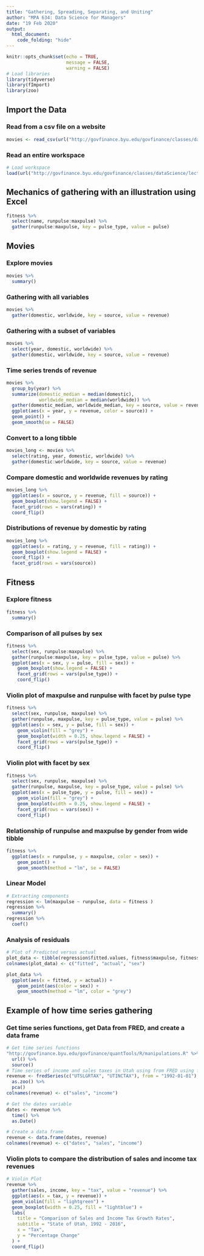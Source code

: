 ```yaml
---
title: "Gathering, Spreading, Separating, and Uniting"
author: "MPA 634: Data Science for Managers"
date: "19 Feb 2020"
output:
  html_document:
    code_folding: "hide"
---
```


```r
knitr::opts_chunk$set(echo = TRUE,
                      message = FALSE,
                      warning = FALSE)
# Load libraries
library(tidyverse)
library(fImport)
library(zoo)
```

## Import the Data 

### Read from a csv file on a website

```r
movies <- read_csv(url("http://govfinance.byu.edu/govfinance/classes/dataScience/lectures/illustrations/movies.csv"))
```

### Read an entire workspace

```r
# Load workspace
load(url("http://govfinance.byu.edu/govfinance/classes/dataScience/lectures/illustrations/movies_fitness.RData"))
```  

## Mechanics of gathering with an illustration using Excel

```r
fitness %>% 
  select(name, runpulse:maxpulse) %>% 
  gather(runpulse:maxpulse, key = pulse_type, value = pulse)
```

## Movies

### Explore movies

```r
movies %>%
  summary()
```

### Gathering with all variables

```r
movies %>% 
  gather(domestic, worldwide, key = source, value = revenue)
```

### Gathering with a subset of variables

```r
movies %>% 
  select(year, domestic, worldwide) %>% 
  gather(domestic, worldwide, key = source, value = revenue)
```

### Time series trends of revenue

```r
movies %>%
  group_by(year) %>% 
  summarize(domestic_median = median(domestic),
            worldwide_median = median(worldwide)) %>% 
  gather(domestic_median, worldwide_median, key = source, value = revenue) %>% 
  ggplot(aes(x = year, y = revenue, color = source)) +
  geom_point() +
  geom_smooth(se = FALSE)
```

### Convert to a long tibble

```r
movies_long <- movies %>%
  select(rating, year, domestic, worldwide) %>% 
  gather(domestic:worldwide, key = source, value = revenue)
```

### Compare domestic and worldwide revenues by rating
```r
movies_long %>%
  ggplot(aes(x = source, y = revenue, fill = source)) +
  geom_boxplot(show.legend = FALSE) + 
  facet_grid(rows = vars(rating)) +
  coord_flip()
```

### Distributions of revenue by domestic by rating

```r
movies_long %>% 
  ggplot(aes(x = rating, y = revenue, fill = rating)) +
  geom_boxplot(show.legend = FALSE) + 
  coord_flip() + 
  facet_grid(rows = vars(source))
```

## Fitness
### Explore fitness

```r
fitness %>%
  summary()
```

### Comparison of all pulses by sex

```r
fitness %>% 
  select(sex, runpulse:maxpulse) %>% 
  gather(runpulse:maxpulse, key = pulse_type, value = pulse) %>% 
  ggplot(aes(x = sex, y = pulse, fill = sex)) +
    geom_boxplot(show.legend = FALSE) +
    facet_grid(rows = vars(pulse_type)) +
    coord_flip()
```

### Violin plot of maxpulse and runpulse with facet by pulse type
```r
fitness %>% 
  select(sex, runpulse, maxpulse) %>% 
  gather(runpulse, maxpulse, key = pulse_type, value = pulse) %>% 
  ggplot(aes(x = sex, y = pulse, fill = sex)) +
    geom_violin(fill = "grey") +
    geom_boxplot(width = 0.25, show.legend = FALSE) +
    facet_grid(rows = vars(pulse_type)) +
    coord_flip()
```

### Violin plot with facet by sex

```r
fitness %>% 
  select(sex, runpulse, maxpulse) %>% 
  gather(runpulse, maxpulse, key = pulse_type, value = pulse) %>% 
  ggplot(aes(x = pulse_type, y = pulse, fill = sex)) +
    geom_violin(fill = "grey") +
    geom_boxplot(width = 0.25, show.legend = FALSE) +
    facet_grid(rows = vars(sex)) +
    coord_flip()
```

### Relationship of runpulse and maxpulse by gender from wide tibble

```r
fitness %>% 
  ggplot(aes(x = runpulse, y = maxpulse, color = sex)) +
    geom_point() +
    geom_smooth(method = "lm", se = FALSE)
```

### Linear Model

```r
# Extracting components
regression <- lm(maxpulse ~ runpulse, data = fitness )
regression %>%
  summary()
regression %>%
  coef()
```

### Analysis of residuals

```r
# Plot of Predicted versus actual
plot_data <- tibble(regression$fitted.values, fitness$maxpulse, fitness$sex)
colnames(plot_data) <- c("fitted", "actual", "sex")

plot_data %>% 
  ggplot(aes(x = fitted, y = actual)) +
    geom_point(aes(color = sex)) +
    geom_smooth(method = "lm", color = "grey")
```

## Example of how time series gathering  

### Get time series functions, get Data from FRED, and create a data frame

```r
# Get time series functions
"http://govfinance.byu.edu/govfinance/quantTools/R/manipulations.R" %>%
  url() %>%
  source()
# Time series of income and sales taxes in Utah using from FRED using fImport
revenue <- fredSeries(c("UTSLGRTAX", "UTINCTAX"), from = "1992-01-01") %>%
  as.zoo() %>% 
  pca()
colnames(revenue) <- c("sales", "income")

# Get the dates variable
dates <- revenue %>%
  time() %>%
  as.Date()

# Create a data frame
revenue <- data.frame(dates, revenue)
colnames(revenue) <- c("dates", "sales", "income")
```

### Violin plots to compare the distribution of sales and income tax revenues  

```r
# Violin Plot
revenue %>%
  gather(sales, income, key = "tax", value = "revenue") %>%
  ggplot(aes(x = tax, y = revenue)) +
  geom_violin(fill = "lightgreen") +
  geom_boxplot(width = 0.25, fill = "lightblue") +
  labs(
    title = "Comparison of Sales and Income Tax Growth Rates",
    subtitle = "State of Utah, 1992 - 2016",
    x = "Tax",
    y = "Percentage Change"
  ) +
  coord_flip()
```  








